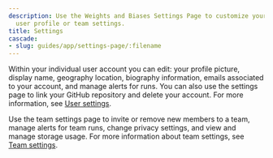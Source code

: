 ```yaml
---
description: Use the Weights and Biases Settings Page to customize your individual
  user profile or team settings.
title: Settings
cascade:
- slug: guides/app/settings-page/:filename
---
```


Within your individual user account you can edit: your profile picture, display name, geography location, biography information, emails associated to your account, and manage alerts for runs. You can also use the settings page to link your GitHub repository and delete your account. For more information, see [User settings](/platform/app/settings-page/user-settings/).

Use the team settings page to invite or remove new members to a team, manage alerts for team runs, change privacy settings, and view and manage storage usage. For more information about team settings, see [Team settings](/platform/app/settings-page/teams/).